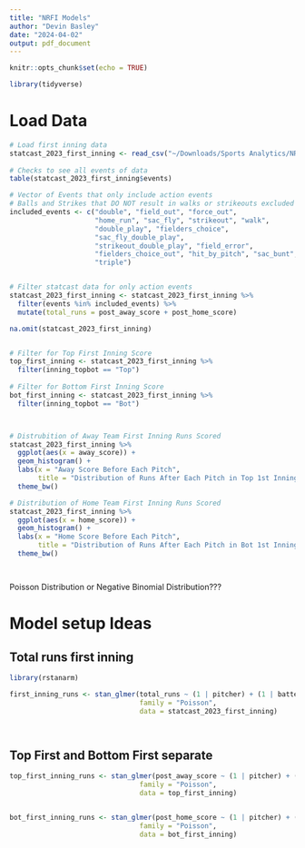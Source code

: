 ```yaml
---
title: "NRFI Models"
author: "Devin Basley"
date: "2024-04-02"
output: pdf_document
---
```


```r
knitr::opts_chunk$set(echo = TRUE)
```

```r

library(tidyverse)

```

# Load Data

```r
# Load first inning data
statcast_2023_first_inning <- read_csv("~/Downloads/Sports Analytics/NRFI/statcast_2023_first_inning.csv")
 
# Checks to see all events of data
table(statcast_2023_first_inning$events)

# Vector of Events that only include action events
# Balls and Strikes that DO NOT result in walks or strikeouts excluded
included_events <- c("double", "field_out", "force_out",
                     "home_run", "sac_fly", "strikeout", "walk",
                     "double_play", "fielders_choice",
                     "sac_fly_double_play",
                     "strikeout_double_play", "field_error",
                     "fielders_choice_out", "hit_by_pitch", "sac_bunt", "single",
                     "triple")


# Filter statcast data for only action events
statcast_2023_first_inning <- statcast_2023_first_inning %>%
  filter(events %in% included_events) %>%
  mutate(total_runs = post_away_score + post_home_score)

na.omit(statcast_2023_first_inning)


# Filter for Top First Inning Score
top_first_inning <- statcast_2023_first_inning %>%
  filter(inning_topbot == "Top")
  
# Filter for Bottom First Inning Score
bot_first_inning <- statcast_2023_first_inning %>%
  filter(inning_topbot == "Bot")



# Distrubition of Away Team First Inning Runs Scored
statcast_2023_first_inning %>%
  ggplot(aes(x = away_score)) +
  geom_histogram() +
  labs(x = "Away Score Before Each Pitch",
       title = "Distribution of Runs After Each Pitch in Top 1st Inning") +
  theme_bw()

# Distribution of Home Team First Inning Runs Scored
statcast_2023_first_inning %>%
  ggplot(aes(x = home_score)) +
  geom_histogram() +
  labs(x = "Home Score Before Each Pitch",
       title = "Distribution of Runs After Each Pitch in Bot 1st Inning") +
  theme_bw()




```

Poisson Distribution or Negative Binomial Distribution???



# Model setup Ideas


## Total runs first inning

```r


library(rstanarm)

first_inning_runs <- stan_glmer(total_runs ~ (1 | pitcher) + (1 | batter),
                                family = "Poisson",
                                data = statcast_2023_first_inning)




```


## Top First and Bottom First separate

```r

top_first_inning_runs <- stan_glmer(post_away_score ~ (1 | pitcher) + (1 | batter),
                                family = "Poisson",
                                data = top_first_inning)


bot_first_inning_runs <- stan_glmer(post_home_score ~ (1 | pitcher) + (1 | batter),
                                family = "Poisson",
                                data = bot_first_inning)



```


# 


